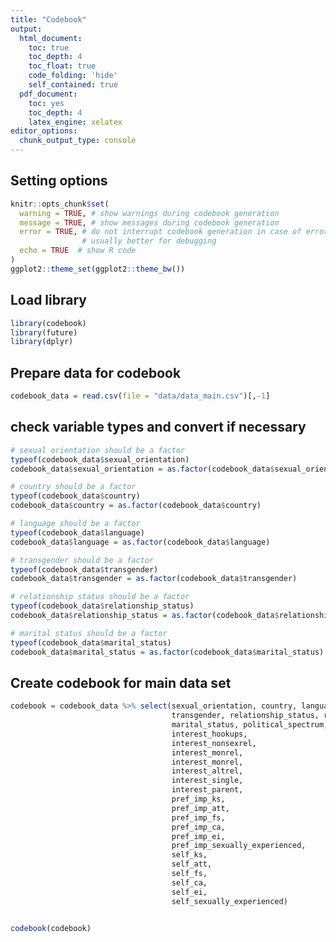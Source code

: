 ```yaml
---
title: "Codebook"
output:
  html_document:
    toc: true
    toc_depth: 4
    toc_float: true
    code_folding: 'hide'
    self_contained: true
  pdf_document:
    toc: yes
    toc_depth: 4
    latex_engine: xelatex
editor_options: 
  chunk_output_type: console
---
```



## Setting options
```r
knitr::opts_chunk$set(
  warning = TRUE, # show warnings during codebook generation
  message = TRUE, # show messages during codebook generation
  error = TRUE, # do not interrupt codebook generation in case of errors,
                # usually better for debugging
  echo = TRUE  # show R code
)
ggplot2::theme_set(ggplot2::theme_bw())

```

## Load library
```r
library(codebook)
library(future)
library(dplyr)
```

## Prepare data for codebook
```r
codebook_data = read.csv(file = "data/data_main.csv")[,-1]
```

## check variable types and convert if necessary
```r
# sexual orientation should be a factor
typeof(codebook_data$sexual_orientation)
codebook_data$sexual_orientation = as.factor(codebook_data$sexual_orientation)

# country should be a factor
typeof(codebook_data$country)
codebook_data$country = as.factor(codebook_data$country)

# language should be a factor
typeof(codebook_data$language)
codebook_data$language = as.factor(codebook_data$language)

# transgender should be a factor
typeof(codebook_data$transgender)
codebook_data$transgender = as.factor(codebook_data$transgender)

# relationship status should be a factor
typeof(codebook_data$relationship_status)
codebook_data$relationship_status = as.factor(codebook_data$relationship_status)

# marital status should be a factor
typeof(codebook_data$marital_status)
codebook_data$marital_status = as.factor(codebook_data$marital_status)
```


## Create codebook for main data set
```r
codebook = codebook_data %>% select(sexual_orientation, country, language, age, sex, 
                                    transgender, relationship_status, relationship_length, 
                                    marital_status, political_spectrum,
                                    interest_hookups,
                                    interest_nonsexrel,
                                    interest_monrel,
                                    interest_monrel,
                                    interest_altrel,
                                    interest_single,
                                    interest_parent,
                                    pref_imp_ks,
                                    pref_imp_att,
                                    pref_imp_fs,
                                    pref_imp_ca,
                                    pref_imp_ei,
                                    pref_imp_sexually_experienced,
                                    self_ks,
                                    self_att,
                                    self_fs,
                                    self_ca,
                                    self_ei,
                                    self_sexually_experienced)
                                        

codebook(codebook)
```

